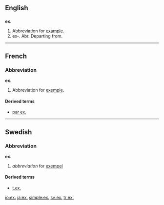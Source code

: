 ==English==

==={{abbreviation}}===
'''ex.'''

# Abbreviation for [[example]].
# ex-. Abr. Departing from.

----

==French==

===Abbreviation===
'''ex.'''

# Abbreviation for [[exemple#French|exemple]].

====Derived terms====
*[[par ex.]]

----

==Swedish==

===Abbreviation===
'''ex.'''

# ''abbreviation'' for [[exempel#Swedish|exempel]]

====Derived terms====
*[[t.ex.]]

[[io:ex.]]
[[ja:ex.]]
[[simple:ex.]]
[[sv:ex.]]
[[tr:ex.]]